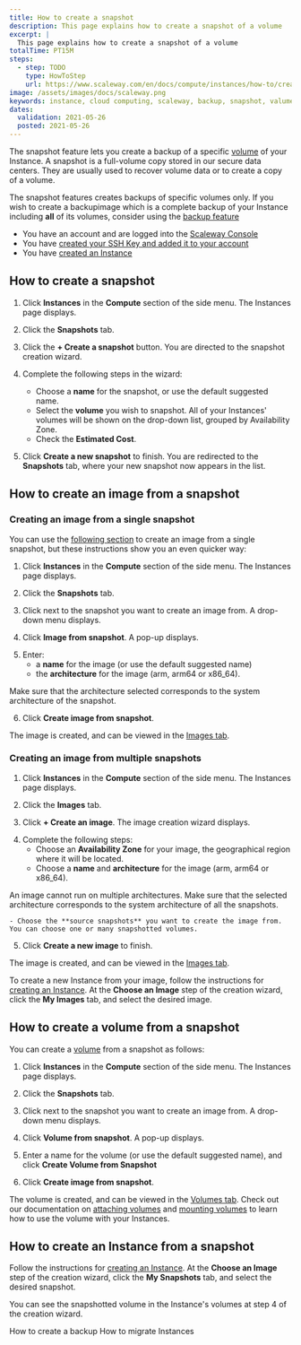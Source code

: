 ```yaml
---
title: How to create a snapshot
description: This page explains how to create a snapshot of a volume
excerpt: |
  This page explains how to create a snapshot of a volume
totalTime: PT15M
steps:
  - step: TODO
    type: HowToStep
    url: https://www.scaleway.com/en/docs/compute/instances/how-to/create-a-snapshot
image: /assets/images/docs/scaleway.png
keywords: instance, cloud computing, scaleway, backup, snapshot, valume
dates:
  validation: 2021-05-26
  posted: 2021-05-26
---
```


The snapshot feature lets you create a backup of a specific [volume](/compute/instances/concepts/#volumes) of your Instance. A snapshot is a full-volume copy stored in our secure data centers. They are usually used to recover volume data or to create a copy of a volume.

<Message type="note">

The snapshot features creates backups of specific volumes only. If you wish to create a backupimage which is a complete backup of your Instance including **all** of its volumes, consider using the [backup feature](/compute/instances/how-to/create-a-backup)

</Message>

<Message type="requirement">

  - You have an account and are logged into the [Scaleway Console](https://console.scaleway.com)
  - You have [created your SSH Key and added it to your account](/console/my-project/how-to/create-ssh-key/)
  - You have [created an Instance](/compute/instances/how-to/create-an-instance)

</Message>

## How to create a snapshot

1. Click **Instances** in the **Compute** section of the side menu. The Instances page displays.

2. Click the **Snapshots** tab.

  <Lightbox src="scaleway-create-a-snapshot.png" alt="" />

3. Click the **+ Create a snapshot** button. You are directed to the snapshot creation wizard.

4. Complete the following steps in the wizard: 
    - Choose a **name** for the snapshot, or use the default suggested name.
    - Select the **volume** you wish to snapshot. All of your Instances' volumes will be shown on the drop-down list, grouped by Availability Zone.
    - Check the **Estimated Cost**.

5. Click **Create a new snapshot** to finish. You are redirected to the **Snapshots** tab, where your new snapshot now appears in the list.

## How to create an image from a snapshot

### Creating an image from a single snapshot

You can use the [following section](#creating-an-image-from-multiple-snapshots) to create an image from a single snapshot, but these instructions show you an even quicker way:

1. Click **Instances** in the **Compute** section of the side menu. The Instances page displays.

2. Click the **Snapshots** tab.

3. Click <Icon name="more" /> next to the snapshot you want to create an image from. A drop-down menu displays.

4. Click **Image from snapshot**. A pop-up displays.

  <Lightbox src="scaleway-image-from-snapshot.png" alt="" />

5. Enter:
    - a **name** for the image (or use the default suggested name)
    - the **architecture** for the image (arm, arm64 or x86_64).

  <Message type="important">

  Make sure that the architecture selected corresponds to the system architecture of the snapshot.

  </Message>

6. Click **Create image from snapshot**. 

The image is created, and can be viewed in the [Images tab](https://console.scaleway.com/instance/images).

### Creating an image from multiple snapshots

1. Click **Instances** in the **Compute** section of the side menu. The Instances page displays.

2. Click the **Images** tab.

3. Click **+ Create an image**. The image creation wizard displays.

  <Lightbox src="scaleway-image-from-multiple-snapshots.png" alt="" />

4. Complete the following steps:
    - Choose an **Availability Zone** for your image, the geographical region where it will be located.
    - Choose a **name** and **architecture** for the image (arm, arm64 or x86_64).

  <Message type="important">

  An image cannot run on multiple architectures. Make sure that the selected architecture corresponds to the system architecture of all the snapshots.

  </Message>

    - Choose the **source snapshots** you want to create the image from. You can choose one or many snapshotted volumes.

5. Click **Create a new image** to finish.

The image is created, and can be viewed in the [Images tab](https://console.scaleway.com/instance/images).

<Message type="tip">

To create a new Instance from your image, follow the instructions for [creating an Instance](/compute/instances/how-to/create-an-instance). At the **Choose an Image** step of the creation wizard, click the **My Images** tab, and select the desired image.

</Message>

## How to create a volume from a snapshot

You can create a [volume](/compute/instances/concepts/#volume) from a snapshot as follows:

1. Click **Instances** in the **Compute** section of the side menu. The Instances page displays.

2. Click the **Snapshots** tab.

3. Click <Icon name="more" /> next to the snapshot you want to create an image from. A drop-down menu displays.

4. Click **Volume from snapshot**. A pop-up displays.

  <Lightbox src="scaleway-volume-from-snapshot.png" alt="" />

5. Enter a name for the volume (or use the default suggested name), and click **Create Volume from Snapshot**

6. Click **Create image from snapshot**. 

The volume is created, and can be viewed in the [Volumes tab](https://console.scaleway.com/instance/volumes). Check out our documentation on [attaching volumes](/storage/block/how-to/attach-a-volume) and [mounting volumes](/storage/block/how-to/mount-and-use-volume) to learn how to use the volume with your Instances.

## How to create an Instance from a snapshot

Follow the instructions for [creating an Instance](/compute/instances/how-to/create-an-instance). At the **Choose an Image** step of the creation wizard, click the **My Snapshots** tab, and select the desired snapshot.

<Lightbox src="scaleway-create-from-snapshot.png" alt="" />

You can see the snapshotted volume in the Instance's volumes at step 4 of the creation wizard.

  <Navigation title="See Also">
  <PreviousButton to="/compute/instances/how-to/create-a-backup/">How to create a backup</PreviousButton>
  <NextButton to="/compute/instances/how-to/migrate-instances/">How to migrate Instances</NextButton>
</Navigation>
